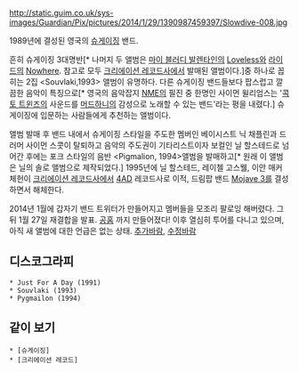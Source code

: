 http://static.guim.co.uk/sys-images/Guardian/Pix/pictures/2014/1/29/1390987459397/Slowdive-008.jpg


1989년에 결성된 영국의 [[슈게이징]] 밴드.

흔히 슈게이징 3대명반[* 나머지 두 앨범은 [[마이 블러디 발렌타인]]의 [[Loveless]]와 [[라이드]]의 [[Nowhere]]. 참고로 모두 [[크리에이션 레코드]]사에서 발매된 앨범이다.]중 하나로 꼽히는 2집 <Souvlaki,1993> 앨범이 유명하다. 다른 슈게이징 밴드들보다 팝스럽고 깔끔한 음악이 특징으로[* 영국의 음악잡지 [[NME]]의 필진 중 한명인 사이먼 윌리엄스는 '[[콕토 트윈즈]]의 사운드를 [[머드하니]]의 감성으로 노래할 수 있는 밴드'라는 평을 내렸다.] 슈게이징에 입문하는 사람들에게 추천하는 앨범이다.

<Souvlaki> 앨범 발매 후 밴드 내에서 슈게이징 스타일을 주도한 멤버인 베이시스트 닉 채플린과 드러머 사이먼 스콧이 탈퇴하고 음악의 주도권이 기타리스트이자 보컬인 닐 할스테드로 넘어간 후에는 포크 스타일의 음반 <Pigmalion, 1994>앨범을 발매하고[* 원래 이 앨범은 닐의 솔로 앨범으로 제작되었다.] 1995년에 닐 할스테드, 레이첼 고스웰, 이안 매커체헌이 [[크리에이션 레코드]]사에서 [[4AD]] 레코드사로 이적, 드림팝 밴드 [[Mojave 3]]를 결성하면서 해체한다. 

2014년 1월에 갑자기 밴드 트위터가 만들어지고 멤버들을 모조리 팔로잉 해버렸다. 그 뒤 1월 27일 재결합을 발표. [http://slowdiveofficial.com 공홈] 까지 만들어졌다! 이후 열심히 투어를 다니고 있으며, 아직 새 앨범에 대한 언급은 없는 상태. 
[[추가바람]], [[수정바람]]

== 디스코그라피 ==

 * Just For A Day (1991)
 * Souvlaki (1993)
 * Pygmailon (1994)
== 같이 보기 ==
 * [슈게이징]
 * [크리에이션 레코드]
